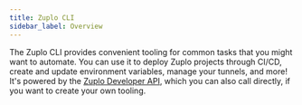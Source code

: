 ```yaml
---
title: Zuplo CLI
sidebar_label: Overview
---
```


The Zuplo CLI provides convenient tooling for common tasks that you might want
to automate. You can use it to deploy Zuplo projects through CI/CD, create and
update environment variables, manage your tunnels, and more! It's powered by the
[Zuplo Developer API](https://dev.zuplo.com/docs), which you can also call
directly, if you want to create your own tooling.
